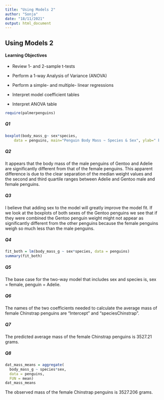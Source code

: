 ```yaml
---
title: "Using Models 2"
author: "Sonja"
date: "18/11/2021"
output: html_document
---
```


## Using Models 2

#### Learning Objectives

* Review 1- and 2-sample t-tests

* Perform a 1-way Analysis of Variance (ANOVA)

* Perform a simple- and multiple- linear regressions

* Interpret model coefficient tables

* Interpret ANOVA table


```r
require(palmerpenguins)
```

##### Q1

```r
boxplot(body_mass_g~ sex*species,
    data = penguins, main="Penguin Body Mass ~ Species & Sex", ylab=" body mass (g)", xlab = " ", names=c("female\nAdelie", "male\nAdelie", "female\nChinstrap", "male\nChinstrap", "female\nGentoo", "male\nGentoo"), las=3)
```



##### Q2

It appears that the body mass of the male penguins of Gentoo and Adelie are significantly different from that of the female penguins. This apparent difference is due to the clear separation of the median weight values and the second and third quartile ranges between Adelie and Gentoo male and female penguins.  


##### Q3
I believe that adding sex to the model will greatly improve the model fit. If we look at the boxplots of both sexes of the Gentoo penguins we see that if they were combined the Gentoo penguin weight might not appear as significantly different from the other penguins because the female penguins weigh so much less than the male penguins. 



##### Q4

```r
fit_both = lm(body_mass_g ~ sex*species, data = penguins)
summary(fit_both)
```



##### Q5


The base case for the two-way model that includes sex and species is, sex = female, penguin = Adelie. 



##### Q6


The names of the two coefficients needed to calculate the average mass of female Chinstrap penguins are "Intercept" and "speciesChinstrap". 


##### Q7


The predicted average mass of the female Chinstrap penguins is  3527.21 grams. 


##### Q8 

```r
dat_mass_means = aggregate(
  body_mass_g ~ species*sex,
  data = penguins,
  FUN = mean)
dat_mass_means
```

The observed mass of the female Chinstrap penguins is 3527.206	grams. 



